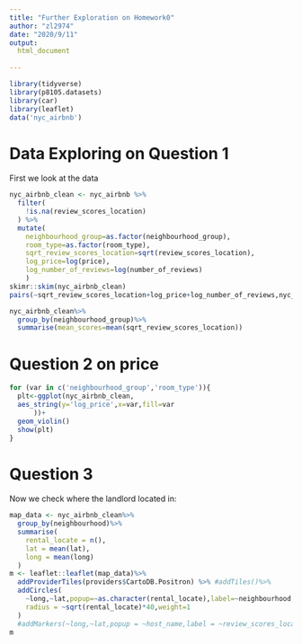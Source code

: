 ```yaml
---
title: "Further Exploration on Homework0"
author: "zl2974"
date: "2020/9/11"
output: 
  html_document
    
---
```

```r
library(tidyverse)
library(p8105.datasets)
library(car)
library(leaflet)
data('nyc_airbnb')
```

# Data Exploring on Question 1

First we look at the data
```r
nyc_airbnb_clean <- nyc_airbnb %>%
  filter(
    !is.na(review_scores_location)
  ) %>%
  mutate(
    neighbourhood_group=as.factor(neighbourhood_group),
    room_type=as.factor(room_type),
    sqrt_review_scores_location=sqrt(review_scores_location),
    log_price=log(price),
    log_number_of_reviews=log(number_of_reviews)
    )
skimr::skim(nyc_airbnb_clean)
pairs(~sqrt_review_scores_location+log_price+log_number_of_reviews,nyc_airbnb_clean)

nyc_airbnb_clean%>%
  group_by(neighbourhood_group)%>%
  summarise(mean_scores=mean(sqrt_review_scores_location))

```

# Question 2 on price
```r
for (var in c('neighbourhood_group','room_type')){
  plt<-ggplot(nyc_airbnb_clean,
  aes_string(y='log_price',x=var,fill=var
      ))+
  geom_violin()
  show(plt)
}
```



# Question 3

Now we check where the landlord located in:

```r
map_data <- nyc_airbnb_clean%>%
  group_by(neighbourhood)%>%
  summarise(
    rental_locate = n(),
    lat = mean(lat),
    long = mean(long)
  )
m <- leaflet::leaflet(map_data)%>%
  addProviderTiles(providers$CartoDB.Positron) %>% #addTiles()%>%
  addCircles(
    ~long,~lat,popup=~as.character(rental_locate),label=~neighbourhood,
    radius = ~sqrt(rental_locate)*40,weight=1
  )
  #addMarkers(~long,~lat,popup = ~host_name,label = ~review_scores_location)
m
```


